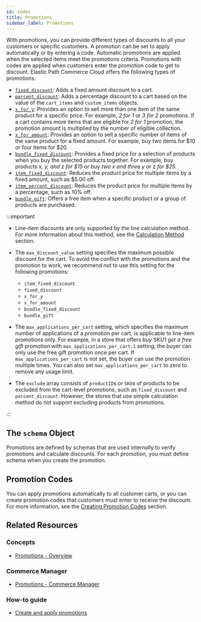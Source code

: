 ```yaml
---
id: index
title: Promotions
sidebar_label: Promotions
---
```


With promotions, you can provide different types of discounts to all your customers or specific customers. A promotion can be set to apply automatically or by entering a code. Automatic promotions are applied when the selected items meet the promotions criteria. Promotions with codes are applied when customers enter the promotion code to get to discount. Elastic Path Commerce Cloud offers the following types of promotions:

- [`fixed_discount`](create-a-cart-fixed-discount-promotion.md): Adds a fixed amount discount to a cart.
- [`percent_discount`](create-a-cart-percent-discount-promotion.md): Adds a percentage discount to a cart based on the value of the `cart_items` and `custom_items` objects.
- [`x_for_y`](create-X-for-Y-discount-promotion.md): Provides an option to sell more than one item of the same product for a specific price. For example,  _2 for 1_ or _3 for 2_ promotions. If a cart contains more items that are eligible for _2 for 1_ promotion, the promotion amount is multiplied by the number of eligible collection.
- [`x_for_amount`](create-X-for-amount-discount-promotion.md): Provides an option to sell a specific number of items of the same product for a fixed amount. For example, buy two items for $10 or four items for $20.
- [`bundle_fixed_discount`](create-fixed-bundle-discount-promotion.md): Provides a fixed price for a selection of products when you buy the selected products together. For example, buy products _x, y, and z for $15_ or buy _two x and three y or z for $25_.
- [`item_fixed_discount`](create-item-fixed-discount-promotion.md): Reduces the product price for multiple items by a fixed amount, such as $5.00 off.
- [`item_percent_discount`](create-item-percent-discount-promotion.md): Reduces the product price for multiple items by a percentage, such as 10% off.
- [`bundle_gift`](create-free-gift-promotion.md): Offers a free item when a specific product or a group of products are purchased.

:::important

- Line-item discounts are only supported by the line calculation method. For more information about this method, see the [Calculation Method](../advanced/settings/index.md#calculation-method) section.
- The `max_discount_value` setting specifies the maximum possible discount for the cart. To avoid the conflict with the promotions and the promotion to work, we recommend not to use this setting for the following promotions:

    - `item_fixed_discount`
    - `fixed_discount`
    - `x_for_y`
    - `x_for_amount`
    - `bundle_fixed_discount`
    - `bundle_gift`

- The `max_applications_per_cart` setting, which specifies the maximum number of applications of a promotion per cart, is applicable to line-item promotions only. For example, in a store that offers _buy SKU1 get a free gift_ promotion with `max_applications_per_cart:1` setting, the buyer can only use the free gift promotion once per cart. If `max_applications_per_cart` is not set, the buyer can use the promotion multiple times. You can also set `max_applications_per_cart` to zero to remove any usage limit.
- The `exclude` array consists of `productID`s or `SKU`s of products to be excluded from the cart-level promotions, such as `fixed_discount` and `percent_discount`. However, the stores that use simple calculation method do not support excluding products from promotions.

:::

## The `schema` Object

Promotions are defined by schemas that are used internally to verify promotions and calculate discounts. For each promotion, you must define schema when you create the promotion.

## Promotion Codes

You can apply promotions automatically to all customer carts, or you can create promotion codes that customers must enter to receive the discount. For more information, see the [Creating Promotion Codes](create-promotion-codes.md) section.

## Related Resources

### Concepts

- [Promotions - Overview](../../concepts/promotions.md)

### Commerce Manager

- [Promotions - Commerce Manager](../../dashboard/promotions/promotions.md)

### How-to guide

- [Create and apply promotions](../../developer/how-to/apply-promotions.md)
